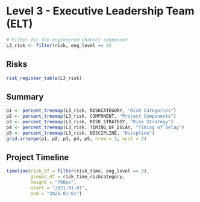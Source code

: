 # Level 3 - Executive Leadership Team (ELT)

```r
# Filter for the engineered channel component
L3_risk <- filter(risk, eng_level == 3)
```

## Risks
```r
risk_register_table(L3_risk)
```

## Summary
```r
p1 <- percent_treemap(L3_risk, RISKCATEGORY, "Risk Categories")
p2 <- percent_treemap(L3_risk, COMPONENT, "Project Components")
p3 <- percent_treemap(L3_risk, RISK_STRATEGY, "Risk Strategy")
p4 <- percent_treemap(L3_risk, TIMING_OF_DELAY, "Timing of Delay")
p5 <- percent_treemap(L3_risk, DISCIPLINE, "Discpline")
grid.arrange(p1, p2, p3, p4, p5, nrow = 3, ncol = 2)
```

## Project Timeline
```r
timeline(risk_df = filter(risk_time, eng_level == 3), 
         groups_df = risk_time_riskcategory,
         height = "700px",
         start = "2021-01-01",
         end = "2025-01-01")
```
